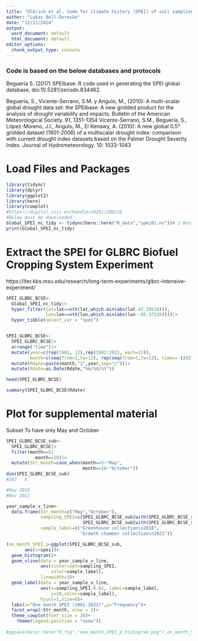 ---
title: "Ulbrich et al. Code for climate history (SPEI) of soil sampling dates"
author: "Lukas Bell-Dereske"
date: "12/11/2024"
output:
  word_document: default
  html_document: default
editor_options:
  chunk_output_type: console
---

### Code is based on the below databases and protocols

Beguería S. (2017) SPEIbase: R code used in generating the SPEI global database, doi:10.5281/zenodo.834462.

Beguería, S., Vicente-Serrano, S.M. y Angulo, M., (2010): A multi-scalar global drought data set: the SPEIbase: A new gridded product for the analysis of drought variability and impacts. Bulletin of the American Meteorological Society. 91, 1351-1354
Vicente-Serrano, S.M., Beguería, S., López-Moreno, J.I., Angulo, M., El Kenawy, A. (2010): A new global 0.5° gridded dataset (1901-2006) of a multiscalar drought index: comparison with current drought index datasets based on the Palmer Drought Severity Index. Journal of Hydrometeorology. 10: 1033-1043


# Load Files and Packages
```{r setup, include=FALSE}
library(tidync)
library(dplyr)
library(ggplot2)
library(here)
library(cowplot)
#https://digital.csic.es/handle/10261/288226
#Below must be downloaded
Global_SPEI_nc_tidy <- tidync(here::here("R_data","spei01.nc"))# 1 Month SPEI downloaded from doi:10.5281/zenodo.834462
print(Global_SPEI_nc_tidy)
```

# Extract the SPEI for GLBRC Biofuel Cropping System Experiment
https://lter.kbs.msu.edu/research/long-term-experiments/glbrc-intensive-experiment/

```{r echo=FALSE}
SPEI_GLBRC_BCSE<-
  Global_SPEI_nc_tidy|>
  hyper_filter(lat=lat==nth(lat,which.min(abs(lat-42.39518))),
               lon=lon==nth(lon,which.min(abs(lon--85.37339))))|>
  hyper_tibble(select_var = "spei")


SPEI_GLBRC_BCSE<-
  SPEI_GLBRC_BCSE|>
  arrange("time")|>
  mutate(year=c(rep(1901, 12),rep(1902:2021, each=12)),
         month=c(seq(from=1,to=12), rep(seq(from=1,to=12), times= (2021-1901))))|>
  mutate(Rdate=paste(month,"1",year,sep="/"))|>
  mutate(Rdate=as.Date(Rdate,"%m/%d/%Y"))

head(SPEI_GLBRC_BCSE)

summary(SPEI_GLBRC_BCSE$Rdate)
```


# Plot for supplemental material

Subset To have only May and October 

```{r echo=FALSE}
SPEI_GLBRC_BCSE_sub<-
  SPEI_GLBRC_BCSE|>
  filter(month==5|
           month==10)|>
  mutate(Str_month=case_when(month==5~"May",
                             month==10~"October"))
dim(SPEI_GLBRC_BCSE_sub)
#242   8

#May 2018 
#Nov 2021

year_sample_v_line<-
  data.frame(Str_month=c("May","October"),
             sampling_SPEI=c(SPEI_GLBRC_BCSE_sub[with(SPEI_GLBRC_BCSE_sub,year==2018&month==5),]$spei,
                             SPEI_GLBRC_BCSE_sub[with(SPEI_GLBRC_BCSE_sub,year==2021&month==10),]$spei),
             sample_label=c("Greenhouse collection\n2018",
                            "Growth chamber collection\n2021"))

(on_month_SPEI_p=ggplot(SPEI_GLBRC_BCSE_sub,
       aes(x=spei))+
  geom_histogram()+
  geom_vline(data = year_sample_v_line,
             aes(xintercept=sampling_SPEI,
                 color=sample_label),
             linewidth=3)+
  geom_label(data = year_sample_v_line,
             aes(x=sampling_SPEI-0.02, label=sample_label,
                 y=10,color=sample_label),
             hjust=1,size=6)+
  labs(x="One month SPEI (1901-2021)",y="Frequency")+
  facet_wrap(~Str_month, nrow = 2)+
  theme_cowplot(font_size = 26)+
    theme(legend.position = "none"))
  
#ggsave(here::here("R_fig","one_month_SPEI_p_histogram.png"),on_month_SPEI_p,width =12,height = 10,device="png")
```

